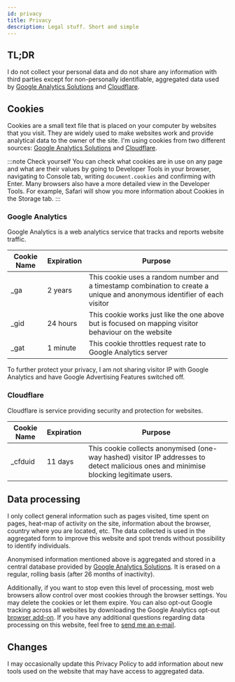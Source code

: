 ```yaml
---
id: privacy
title: Privacy
description: Legal stuff. Short and simple
---
```



<LeadText content="Legal stuff. Short and simple." />

## TL;DR

I do not collect your personal data and do not share any information with third parties except for non-personally identifiable, aggregated data used by [Google Analytics Solutions](https://www.google.com/analytics/) and [Cloudflare](https://www.cloudflare.com/).

## Cookies

Cookies are a small text file that is placed on your computer by websites that you visit. They are widely used to make websites work and provide analytical data to the owner of the site. I'm using cookies from two different sources: [Google Analytics Solutions](https://www.google.com/analytics/) and [Cloudflare](https://www.cloudflare.com/).

:::note Check yourself
You can check what cookies are in use on any page and what are their values by going to Developer Tools in your browser, navigating to Console tab, writing `document.cookies` and confirming with Enter. Many browsers also have a more detailed view in the Developer Tools. For example, Safari will show you more information about Cookies in the Storage tab.
:::

### Google Analytics

Google Analytics is a web analytics service that tracks and reports website traffic.

Cookie Name | Expiration | Purpose
----------- | ---------- | -------
_ga         | 2 years    | This cookie uses a random number and a timestamp combination to create a unique and anonymous identifier of each visitor
_gid        | 24 hours   | This cookie works just like the one above but is focused on mapping visitor behaviour on the website
_gat        | 1 minute   | This cookie throttles request rate to Google Analytics server

To further protect your privacy, I am not sharing visitor IP with Google Analytics and have Google Advertising Features switched off.

### Cloudflare

Cloudflare is service providing security and protection for websites.

Cookie Name | Expiration | Purpose
----------- | ---------- | -------
_cfduid     | 11 days    | This cookie collects anonymised (one-way hashed) visitor IP addresses to detect malicious ones and minimise blocking legitimate users.

## Data processing

I only collect general information such as pages visited, time spent on pages, heat-map of activity on the site, information about the browser, country where you are located, etc. The data collected is used in the aggregated form to improve this website and spot trends without possibility to identify individuals.

Anonymised information mentioned above is aggregated and stored in a central database provided by [Google Analytics Solutions](https://www.google.com/analytics/). It is erased on a regular, rolling basis (after 26 months of inactivity).

Additionally, if you want to stop even this level of processing, most web browsers allow control over most cookies through the browser settings. You may delete the cookies or let them expire. You can also opt-out Google tracking across all websites by downloading the Google Analytics opt-out [browser add-on](https://tools.google.com/dlpage/gaoptout). If you have any additional questions regarding data processing on this website, feel free to [send me an e&#8209;mail](mailto:legal@mateuszdabrowski.pl).

## Changes

I may occasionally update this Privacy Policy to add information about new tools used on the website that may have access to aggregated data.